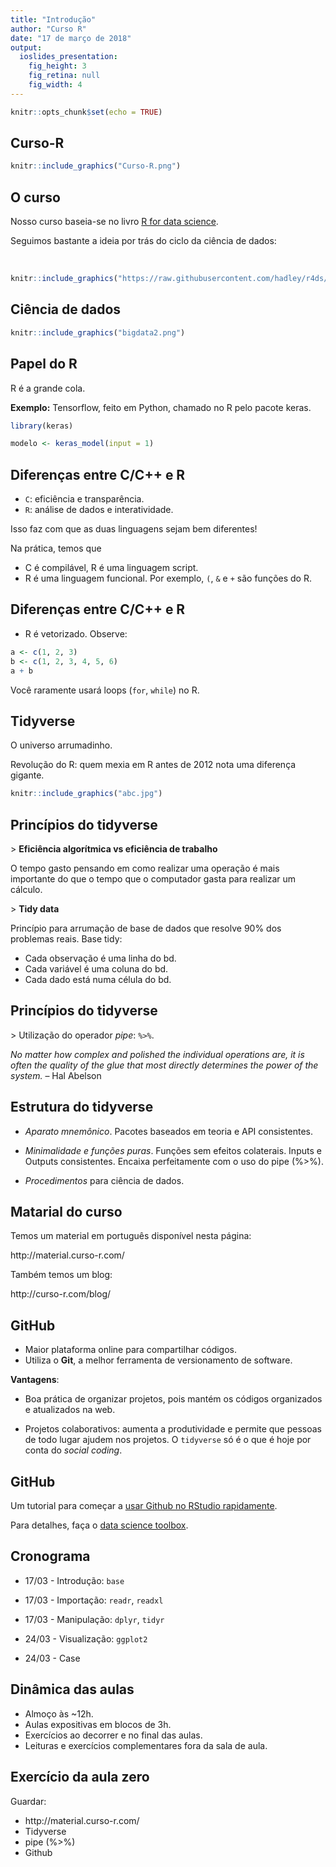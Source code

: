 ```yaml
---
title: "Introdução"
author: "Curso R"
date: "17 de março de 2018"
output: 
  ioslides_presentation: 
    fig_height: 3
    fig_retina: null
    fig_width: 4
---
```


```r
knitr::opts_chunk$set(echo = TRUE)
```

## Curso-R

```r
knitr::include_graphics("Curso-R.png")
```

## O curso

Nosso curso baseia-se no livro [R for data science](http://r4ds.had.co.nz).

Seguimos bastante a ideia por trás do ciclo da ciência de dados:

<br>

```r
knitr::include_graphics("https://raw.githubusercontent.com/hadley/r4ds/master/diagrams/data-science.png")
```

## Ciência de dados

```r
knitr::include_graphics("bigdata2.png")
```

## Papel do R

R é a grande cola.

**Exemplo:** Tensorflow, feito em Python, chamado no R pelo pacote keras.

```r
library(keras)

modelo <- keras_model(input = 1)
```

## Diferenças entre C/C++ e R

- `C`: eficiência e transparência.
- `R`: análise de dados e interatividade. 

Isso faz com que as duas linguagens sejam bem diferentes!

Na prática, temos que

- C é compilável, R é uma linguagem script.
- R é uma linguagem funcional. Por exemplo, `(`, `&` e `+` são funções do R.


## Diferenças entre C/C++ e R

- R é vetorizado. Observe:

```r
a <- c(1, 2, 3)
b <- c(1, 2, 3, 4, 5, 6)
a + b 
```

Você raramente usará loops (`for`, `while`) no R.

## Tidyverse

O universo arrumadinho.

Revolução do R: quem mexia em R antes de 2012 nota uma diferença gigante.

```r
knitr::include_graphics("abc.jpg")
```

## Princípios do tidyverse

\> **Eficiência algorítmica vs eficiência de trabalho**

O tempo gasto pensando em como realizar uma operação é mais importante do que o tempo que o computador gasta para realizar um cálculo.

\> **Tidy data**

Princípio para arrumação de base de dados que resolve 90% dos problemas reais. Base tidy:

- Cada observação é uma linha do bd.
- Cada variável é uma coluna do bd.
- Cada dado está numa célula do bd.


## Princípios do tidyverse

\> Utilização do operador *pipe*: `%>%`.

*No matter how complex and polished the individual operations are, it is often the quality of the glue that most directly determines the power of the system.* -- Hal Abelson

## Estrutura do tidyverse

- *Aparato mnemônico*. Pacotes baseados em teoria e API consistentes.

- *Minimalidade e funções puras*. Funções sem efeitos colaterais. Inputs e Outputs consistentes. Encaixa perfeitamente com o uso do pipe (%>%).

- *Procedimentos* para ciência de dados.

## Matarial do curso

Temos um material em português disponível nesta página:

http://material.curso-r.com/

Também temos um blog:

http://curso-r.com/blog/

## GitHub

- Maior plataforma online para compartilhar códigos. 
- Utiliza o **Git**, a melhor ferramenta de versionamento de software.

**Vantagens**:

-  Boa prática de organizar projetos, pois mantém os códigos organizados e atualizados na web.

-  Projetos colaborativos: aumenta a produtividade e permite que pessoas de todo lugar ajudem nos projetos. O `tidyverse` só é o que é hoje por conta do *social coding*.


## GitHub

Um tutorial para começar a [usar Github no RStudio rapidamente](http://curso-r.com/blog/2017/07/17/2017-07-17-rstudio-e-github/). 

Para detalhes, faça o [data science toolbox](https://www.coursera.org/learn/data-scientists-tools).

## Cronograma

* 17/03 - Introdução: `base`

* 17/03 - Importação: `readr`, `readxl`

* 17/03 - Manipulação: `dplyr`, `tidyr`

* 24/03 - Visualização: `ggplot2`

* 24/03 - Case


## Dinâmica das aulas

- Almoço às ~12h.
- Aulas expositivas em blocos de 3h.
- Exercícios ao decorrer e no final das aulas.
- Leituras e exercícios complementares fora da sala de aula.

## Exercício da aula zero

Guardar:

- http://material.curso-r.com/
- Tidyverse
- pipe (%>%)
- Github
